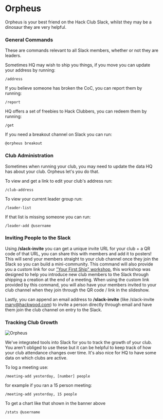 
# Orpheus

Orpheus is your best friend on the Hack Club Slack, whilst they may be a dinosaur they are very helpful.

### General Commands

These are commands relevant to all Slack members, whether or not they are leaders.

Sometimes HQ may wish to ship you things, if you move you can update your address by running:

`/address`

If you believe someone has broken the CoC, you can report them by running:

`/report`

HQ offers a set of freebies to Hack Clubbers, you can redeem them by running:

`/get`

If you need a breakout channel on Slack you can run:

`@orpheus breakout`

### Club Administration 

Sometimes when running your club, you may need to update the data HQ has about your club. Orpheus let's you do that.

To view and get a link to edit your club's address run:

`/club-address`

To view your current leader group run:

`/leader-list`

If that list is missing someone you can run:

`/leader-add @username`

<h3 id="slack-invites">Inviting People to the Slack</h3>

Using **/slack-invite** you can get a unique invite URL for your club + a QR code of that URL, you can share this with members and add it to posters! This will send your members straight to your club channel once they join the Slack so you can build a mini-community. This command will also provide you a custom link for our ["Your First Ship" workshop](https://workshops.hackclub.com/your_first_ship/), this workshop was designed to help you introduce new club members to the Slack through shipping a creation at the end of a meeting. When using the custom link provided by this command, you will also have your members invited to your club channel when they join through the QR code / link in the slideshow.

Lastly, you can append an email address to **/slack-invite** (like /slack-invite mary@hackwood.com) to invite a person directly through email and have them join the club channel on entry to the Slack.

### Tracking Club Growth

<Image src="/club-stats.png" width={3500} height={1305} alt="Orpheus" />

We've integrated tools into Slack for you to track the growth of your club. You aren't obliged to use these but it can be helpful to keep track of how your club attendance changes over time. It's also nice for HQ to have some data on which clubs are active.

To log a meeting use:

`/meeting-add yesterday, [number] people`

for example if you ran a 15 person meeting:

`/meeting-add yesterday, 15 people`

To get a chart like that shown in the banner above

`/stats @username` 

<style>
  {`
  
  img {
    object-fit: cover;
  }
  `}
</style>
